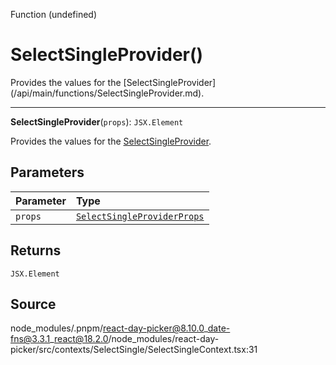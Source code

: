 <SectionTitle>Function (undefined)</SectionTitle>

# SelectSingleProvider()

<Description>
Provides the values for the [SelectSingleProvider](/api/main/functions/SelectSingleProvider.md).
</Description>

---

<a id="undefined" name="undefined"></a>

<SignatureMemberIdentifier>**SelectSingleProvider**(`props`): `JSX.Element`</SignatureMemberIdentifier>

Provides the values for the [SelectSingleProvider](/api/main/functions/SelectSingleProvider.md).

## Parameters

| Parameter | Type |
| :------ | :------ |
| `props` | [`SelectSingleProviderProps`](/api/main/interfaces/SelectSingleProviderProps.md) |

## Returns

`JSX.Element`

## Source

node\_modules/.pnpm/react-day-picker@8.10.0\_date-fns@3.3.1\_react@18.2.0/node\_modules/react-day-picker/src/contexts/SelectSingle/SelectSingleContext.tsx:31
